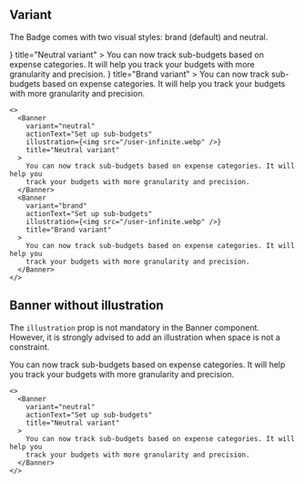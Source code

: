 
## Variant

The Badge comes with two visual styles: brand (default) and neutral.

<Preview className="grid">
  <Banner
    variant="neutral"
    actionText="Set up sub-budgets"
    illustration={<img src="/user-infinite.webp" />}
    title="Neutral variant"
  >
    You can now track sub-budgets based on expense categories. It will help you
    track your budgets with more granularity and precision.
  </Banner>
  <Banner
    variant="brand"
    actionText="Set up sub-budgets"
    illustration={<img src="/user-infinite.webp" />}
    title="Brand variant"
  >
    You can now track sub-budgets based on expense categories. It will help you
    track your budgets with more granularity and precision.
  </Banner>
</Preview>

```tsx sandbox
<>
  <Banner
    variant="neutral"
    actionText="Set up sub-budgets"
    illustration={<img src="/user-infinite.webp" />}
    title="Neutral variant"
  >
    You can now track sub-budgets based on expense categories. It will help you
    track your budgets with more granularity and precision.
  </Banner>
  <Banner
    variant="brand"
    actionText="Set up sub-budgets"
    illustration={<img src="/user-infinite.webp" />}
    title="Brand variant"
  >
    You can now track sub-budgets based on expense categories. It will help you
    track your budgets with more granularity and precision.
  </Banner>
</>
```

## Banner without illustration

The `illustration` prop is not mandatory in the Banner component. However, it is strongly advised to add an illustration when space is not a constraint.

<Preview>
  <Banner
    variant="neutral"
    actionText="Set up sub-budgets"
    title="Neutral variant"
  >
    You can now track sub-budgets based on expense categories. It will help you
    track your budgets with more granularity and precision.
  </Banner>
</Preview>

```tsx sandbox
<>
  <Banner
    variant="neutral"
    actionText="Set up sub-budgets"
    title="Neutral variant"
  >
    You can now track sub-budgets based on expense categories. It will help you
    track your budgets with more granularity and precision.
  </Banner>
</>
```
